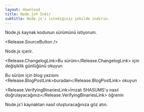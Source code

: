 ```yaml
---
layout: download
title: Node.js® İndir
subtitle: Node.js'i istediğiniz şekilde indirin.
---
```


<section>
Node.js kaynak kodunun <Release.VersionDropdown /> sürümünü istiyorum.

<Release.SourceButton />
</section>

<section>
Node.js <Release.NpmLink /> içerir.

<Release.ChangelogLink>Bu sürüm</Release.ChangelogLink> için değişiklik günlüğünü okuyun

Bu sürüm için blog yazısını <Release.BlogPostLink>buradan</Release.BlogPostLink> okuyun

<Release.VerifyingBinariesLink>İmzalı SHASUMS'u nasıl doğrulayacağınızı</Release.VerifyingBinariesLink> öğrenin

<LinkWithArrow href="https://github.com/nodejs/node/blob/main/BUILDING.md#building-nodejs-on-supported-platforms">Node.js'i kaynaktan</LinkWithArrow> nasıl oluşturacağınıza göz atın.
</section>
